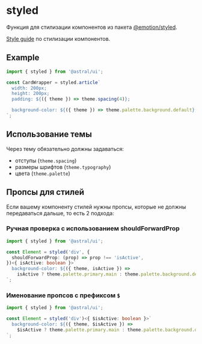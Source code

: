 
<Meta title="Components/Styles/styled" />

# styled

Функция для стилизации компонентов из пакета [@emotion/styled](https://emotion.sh/docs/styled).

[Style guide](https://track.astral.ru/soft/wiki/display/FG/React#React-%D0%A1%D1%82%D0%B8%D0%BB%D0%B8%D0%B7%D0%B0%D1%86%D0%B8%D1%8F%D0%BA%D0%BE%D0%BC%D0%BF%D0%BE%D0%BD%D0%B5%D0%BD%D1%82%D0%BE%D0%B2) по стилизации компонентов.

## Example

```ts
import { styled } from '@astral/ui';

const CardWrapper = styled.article`
  width: 200px;
  height: 200px;
  padding: ${({ theme }) => theme.spacing(4)};

  background-color: ${({ theme }) => theme.palette.background.default};
`;
```

## Использование темы
Через тему обязательно должны задаваться:
- отступы (```theme.spacing```)
- размеры шрифтов (```theme.typography```)
- цвета (```theme.palette```)

## Пропсы для стилей
Если вашему компоненту стилей нужны пропсы, которые не должны передаваться дальше, то есть 2 подхода:

### Ручная проверка с использованием shouldForwardProp

```ts
import { styled } from '@astral/ui';

const Element = styled('div', {
  shouldForwardProp: (prop) => prop !== 'isActive',
})<{ isActive: boolean }>`
  background-color: ${({ theme, isActive }) =>
    isActive ? theme.palette.primary.main : theme.palette.background.default};
`;
```

### Именование пропсов с префиксом `$`

```ts
import { styled } from '@astral/ui';

const Element = styled('div')<{ $isActive: boolean }>`
  background-color: ${({ theme, $isActive }) =>
    $isActive ? theme.palette.primary.main : theme.palette.background.default};
`;
```
